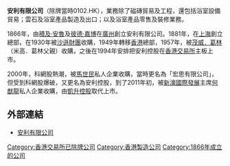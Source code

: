 '''安利有限公司'''（除牌當時0102.HK），業務除了磁磚貿易及工程，還包括浴室設備貿易；雲石及浴室產品製造及出口；以及浴室產品零售及裝修業務。

1866年，由[[積及·安魯|積及·安魯]]及[[彼德·嘉博|彼德·嘉博]]在[[廣州|廣州]]創立安利有限公司。1881年，在[[上海|上海]]創立總部，在1930年被[[沙遜家族|沙遜財團]]收購，1949年轉移[[香港|香港]]總部，1957年，被[[茂威．葛林|茂威．葛林]]（米高．葛林父親）收購，之後在1994年安排把安利控股在[[香港交易所|香港交易所]]主板上市。

2000年，科網股熱潮，被[[馬世民|馬世民]]私人企業收購，當時更名為「宏思有限公司」，但受到科網股爆破，又更名為安利控股，到了2011年初，被[[新濠國際發展|新濠國際發展]]主席[[何猷龍|何猷龍]]私人企業收購，由[[凱升控股|凱升控股]]取代上市。

==外部連結==
* [http://www.arnhold.com.hk 安利有限公司] {{Wayback|url=http://www.arnhold.com.hk/ |date=20210225010730 }}

[[Category:香港交易所已除牌公司|Category:香港交易所已除牌公司]]
[[Category:香港製造公司|Category:香港製造公司]]
[[Category:1866年成立的公司|Category:1866年成立的公司]]